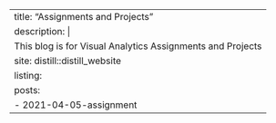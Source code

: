 ---
title: "Assignments and Projects"
description: |
  This blog is for Visual Analytics Assignments and Projects
site: distill::distill_website
listing: 
  posts:
    - 2021-04-05-assignment
---